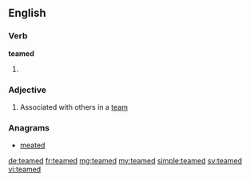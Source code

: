 ==English==

===Verb===
'''teamed'''

# {{en-past of|team}}

===Adjective===
{{en-adj|-}}

# Associated with others in a [[team]]

===Anagrams===
* [[meated#English|meated]]

[[de:teamed]]
[[fr:teamed]]
[[mg:teamed]]
[[my:teamed]]
[[simple:teamed]]
[[sv:teamed]]
[[vi:teamed]]